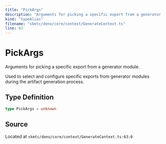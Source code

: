 ```yaml
---
title: "PickArgs"
description: "Arguments for picking a specific export from a generator module."
kind: "typeAlias"
filename: "skmtc/deno/core/context/GenerateContext.ts"
line: 63
---
```


# PickArgs

Arguments for picking a specific export from a generator module.

Used to select and configure specific exports from generator modules
during the artifact generation process.

## Type Definition

```typescript
type PickArgs = unknown
```

## Source

Located at `skmtc/deno/core/context/GenerateContext.ts:63:0`
